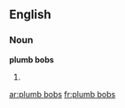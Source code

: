 ==English==
===Noun===
'''plumb bobs'''

# {{plural of|plumb bob}}

[[ar:plumb bobs]]
[[fr:plumb bobs]]